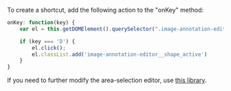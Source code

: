 <Cut title="How do I create a shortcut for adding a polygon in “image-annotation”?">

To create a shortcut, add the following action to the "onKey" method:

```javascript
onKey: function(key) {
    var el = this.getDOMElement().querySelector(".image-annotation-editor__shape-polygon");

    if (key === 'D') {
        el.click();
        el.classList.add('image-annotation-editor__shape_active')
    }
}
```

If you need to further modify the area-selection editor, use [this library](https://github.com/vmit/image-annotation).

</Cut>